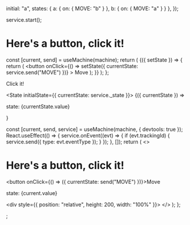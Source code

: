 
  initial: "a",
  states: { a: { on: { MOVE: "b" } }, b: { on: { MOVE: "a" } } },
});

service.start();

# Here's a button, click it!

  const [current, send] = useMachine(machine);
  return (
    <Observe>
      {({ setState }) => {
        return (
          <button
            onClick={() => setState({ currentState: service.send("MOVE") })}
          >
            Move
          </button>
        );
      }}
    </Observe>
  );
};

Click it! <MyDynamicButton service={service} />

<State initialState={{ currentState: service._state }}>
  <Observe>{({ currentState }) => <p>state: {currentState.value}</p>}</Observe>
</State>

  const [current, send, service] = useMachine(machine, { devtools: true });
  React.useEffect(() => {
    service.onEvent((evt) => {
      if (evt.trackingId) {
        service.send({ type: evt.eventType });
      }
    });
  }, []);
  return (
    <>
      <h1>Here's a button, click it!</h1>
      <button onClick={() => ({ currentState: send("MOVE") })}>Move</button>
      <p>state: {current.value}</p>
      <div style={{ position: "relative", height: 200, width: "100%" }}>
        <MachineViz machine={machine} state={service.state} />
      </div>
    </>
  );
};

<Inspector>
  <TTT />
</Inspector>
;
